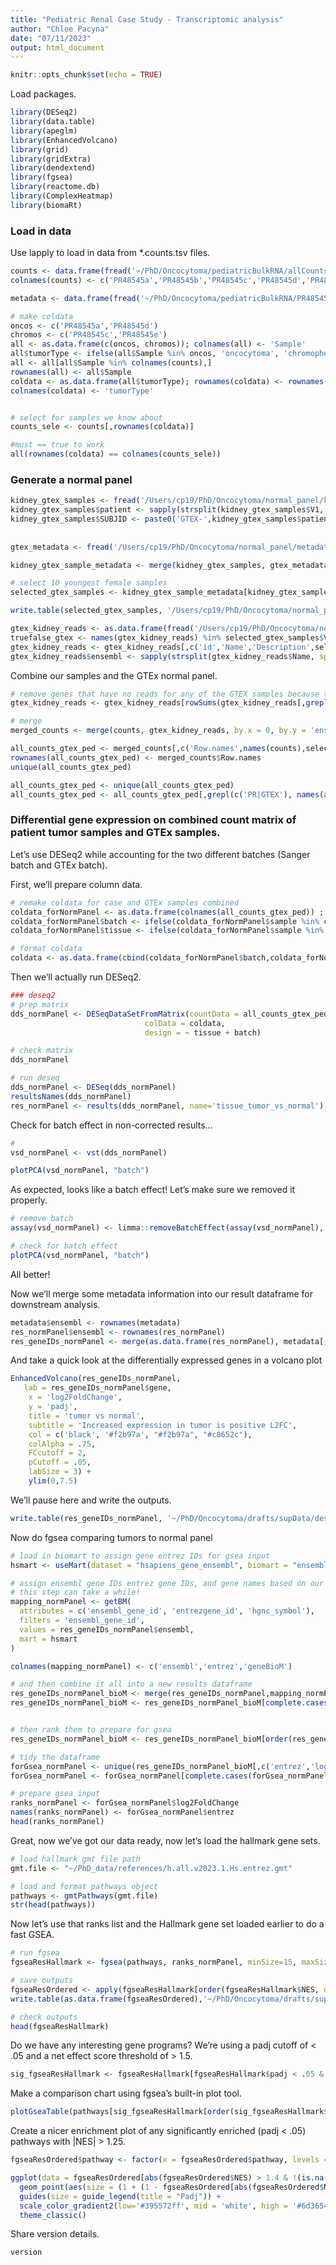 ```yaml
---
title: "Pediatric Renal Case Study - Transcriptomic analysis"
author: "Chloe Pacyna"
date: "07/11/2023"
output: html_document
---
```


```r
knitr::opts_chunk$set(echo = TRUE)
```

Load packages.
```r
library(DESeq2)
library(data.table)
library(apeglm)
library(EnhancedVolcano)
library(grid)
library(gridExtra)
library(dendextend)
library(fgsea)
library(reactome.db)
library(ComplexHeatmap)
library(biomaRt)
```

### Load in data
Use lapply to load in data from *.counts.tsv files.

```r

counts <- data.frame(fread('~/PhD/Oncocytoma/pediatricBulkRNA/allCounts.txt'), row.names = 1)
colnames(counts) <- c('PR48545a','PR48545b','PR48545c','PR48545d','PR48545e') # checked raw files, cols are correct

metadata <- data.frame(fread('~/PhD/Oncocytoma/pediatricBulkRNA/PR48545a.converted_counts.tsv'), row.names = 1)

# make coldata
oncos <- c('PR48545a','PR48545d')
chromos <- c('PR48545c','PR48545e')
all <- as.data.frame(c(oncos, chromos)); colnames(all) <- 'Sample'
all$tumorType <- ifelse(all$Sample %in% oncos, 'oncocytoma', 'chromophobe')
all <- all[all$Sample %in% colnames(counts),]
rownames(all) <- all$Sample
coldata <- as.data.frame(all$tumorType); rownames(coldata) <- rownames(all)
colnames(coldata) <- 'tumorType' 


# select for samples we know about
counts_sele <- counts[,rownames(coldata)]

#must == true to work
all(rownames(coldata) == colnames(counts_sele))

```


### Generate a normal panel
```r

kidney_gtex_samples <- fread('/Users/cp19/PhD/Oncocytoma/normal_panel/kidney_samples_cortex.txt', header = F)
kidney_gtex_samples$patient <- sapply(strsplit(kidney_gtex_samples$V1, split = '-'),`[`,2)
kidney_gtex_samples$SUBJID <- paste0('GTEX-',kidney_gtex_samples$patient)
  
  
gtex_metadata <- fread('/Users/cp19/PhD/Oncocytoma/normal_panel/metadata.txt', header = T)

kidney_gtex_sample_metadata <- merge(kidney_gtex_samples, gtex_metadata, by = 'SUBJID')

# select 10 youngest female samples
selected_gtex_samples <- kidney_gtex_sample_metadata[kidney_gtex_sample_metadata$SEX == '2' & kidney_gtex_sample_metadata$AGE %in% c('20-29','30-39','40-49','50-59'),]

write.table(selected_gtex_samples, '/Users/cp19/PhD/Oncocytoma/normal_panel/young_female_gtex_patients.txt', quote = F, col.names = T, row.names = F, sep = '\t')

gtex_kidney_reads <- as.data.frame(fread('/Users/cp19/PhD/Oncocytoma/normal_panel/gene_reads_2017-06-05_v8_kidney_cortex.gct'))
truefalse_gtex <- names(gtex_kidney_reads) %in% selected_gtex_samples$V1
gtex_kidney_reads <- gtex_kidney_reads[,c('id','Name','Description',selected_gtex_samples$V1)]
gtex_kidney_reads$ensembl <- sapply(strsplit(gtex_kidney_reads$Name, split = '[.]'),`[`,1)

```

Combine our samples and the GTEx normal panel. 
```r
# remove genes that have no reads for any of the GTEX samples because they won't be helpful for the comparison
gtex_kidney_reads <- gtex_kidney_reads[rowSums(gtex_kidney_reads[,grepl(c('GTEX'), colnames(gtex_kidney_reads) ),]) > 0,]

# merge
merged_counts <- merge(counts, gtex_kidney_reads, by.x = 0, by.y = 'ensembl')

all_counts_gtex_ped <- merged_counts[,c('Row.names',names(counts),selected_gtex_samples$V1)]
rownames(all_counts_gtex_ped) <- merged_counts$Row.names
unique(all_counts_gtex_ped)

all_counts_gtex_ped <- unique(all_counts_gtex_ped)
all_counts_gtex_ped <- all_counts_gtex_ped[,grepl(c('PR|GTEX'), names(all_counts_gtex_ped))]


```


### Differential gene expression on combined count matrix of patient tumor samples and GTEx samples.

Let's use DESeq2 while accounting for the two different batches (Sanger batch and GTEx batch).

First, we'll prepare column data.
```r

# remake coldata for case and GTEx samples combined
coldata_forNormPanel <- as.data.frame(colnames(all_counts_gtex_ped)) ; colnames(coldata_forNormPanel) <- 'sample'
coldata_forNormPanel$batch <- ifelse(coldata_forNormPanel$sample %in% colnames(counts),'sanger','gtex')
coldata_forNormPanel$tissue <- ifelse(coldata_forNormPanel$sample %in% c(oncos,chromos),'tumor','normal')

# format coldata
coldata <- as.data.frame(cbind(coldata_forNormPanel$batch,coldata_forNormPanel$tissue)); colnames(coldata) <- c('batch','tissue'); rownames(coldata) <- coldata_forNormPanel$sample

```

Then we'll actually run DESeq2.
```r
### deseq2
# prep matrix
dds_normPanel <- DESeqDataSetFromMatrix(countData = all_counts_gtex_ped,
                              colData = coldata,
                              design = ~ tissue + batch)

# check matrix
dds_normPanel

# run deseq
dds_normPanel <- DESeq(dds_normPanel)
resultsNames(dds_normPanel)
res_normPanel <- results(dds_normPanel, name='tissue_tumor_vs_normal')

```

Check for batch effect in non-corrected results...
```r
# 
vsd_normPanel <- vst(dds_normPanel)

plotPCA(vsd_normPanel, "batch")
```

As expected, looks like a batch effect!  Let's make sure we removed it properly.
```r
# remove batch
assay(vsd_normPanel) <- limma::removeBatchEffect(assay(vsd_normPanel), vsd_normPanel$batch)

# check for batch effect
plotPCA(vsd_normPanel, "batch")

```

All better!

Now we'll merge some metadata information into our result dataframe for downstream analysis.
```r

metadata$ensembl <- rownames(metadata)
res_normPanel$ensembl <- rownames(res_normPanel)
res_geneIDs_normPanel <- merge(as.data.frame(res_normPanel), metadata[,c('gene','ensembl','chr')], by = 'ensembl')


```

And take a quick look at the differentially expressed genes in a volcano plot
```r
EnhancedVolcano(res_geneIDs_normPanel,
   lab = res_geneIDs_normPanel$gene,
    x = 'log2FoldChange',
    y = 'padj',
    title = 'tumor vs normal',
    subtitle = 'Increased expression in tumor is positive L2FC',
    col = c('black', '#f2b97a', "#f2b97a", "#c8652c"),
    colAlpha = .75,
    FCcutoff = 2,
    pCutoff = .05,
    labSize = 3) +
    ylim(0,7.5) 

```

We'll pause here and write the outputs.

```r
write.table(res_geneIDs_normPanel, '~/PhD/Oncocytoma/drafts/supData/deseqOutputs.txt',sep = '\t', quote = F, col.names = T, row.names = F)

```


Now do fgsea comparing tumors to normal panel
```r

# load in biomart to assign gene entrez IDs for gsea input
hsmart <- useMart(dataset = "hsapiens_gene_ensembl", biomart = "ensembl")

# assign ensembl gene IDs entrez gene IDs, and gene names based on our res_geneIDs_normPanel dataframe
# this step can take a while!
mapping_normPanel <- getBM(
  attributes = c('ensembl_gene_id', 'entrezgene_id', 'hgnc_symbol'), 
  filters = 'ensembl_gene_id',
  values = res_geneIDs_normPanel$ensembl,
  mart = hsmart
)

colnames(mapping_normPanel) <- c('ensembl','entrez','geneBioM')

# and then combine it all into a new results dataframe
res_geneIDs_normPanel_bioM <- merge(res_geneIDs_normPanel,mapping_normPanel, by = 'ensembl')
res_geneIDs_normPanel_bioM <- res_geneIDs_normPanel_bioM[complete.cases(res_geneIDs_normPanel_bioM$entrez),]


# then rank them to prepare for gsea
res_geneIDs_normPanel_bioM <- res_geneIDs_normPanel_bioM[order(res_geneIDs_normPanel_bioM$log2FoldChange, decreasing = F),]

# tidy the dataframe
forGsea_normPanel <- unique(res_geneIDs_normPanel_bioM[,c('entrez','log2FoldChange')])
forGsea_normPanel <- forGsea_normPanel[complete.cases(forGsea_normPanel),]

# prepare gsea input
ranks_normPanel <- forGsea_normPanel$log2FoldChange
names(ranks_normPanel) <- forGsea_normPanel$entrez
head(ranks_normPanel)


```

Great, now we've got our data ready, now let's load the hallmark gene sets.
```r
# load hallmark gmt file path
gmt.file <- "~/PhD_data/references/h.all.v2023.1.Hs.entrez.gmt"

# load and format pathways object
pathways <- gmtPathways(gmt.file)
str(head(pathways))

```

Now let's use that ranks list and the Hallmark gene set loaded earlier to do a fast GSEA.

```r

# run fgsea
fgseaResHallmark <- fgsea(pathways, ranks_normPanel, minSize=15, maxSize=500)

# save outputs
fgseaResOrdered <- apply(fgseaResHallmark[order(fgseaResHallmark$NES, decreasing = T),], 2, as.character)
write.table(as.data.frame(fgseaResOrdered),'~/PhD/Oncocytoma/drafts/supData/gseaHallmark.txt', sep = '\t', quote = T, row.names = F, col.names = T)

# check outputs
head(fgseaResHallmark)


```


Do we have any interesting gene programs?  We're using a padj cutoff of < .05 and a net effect score threshold of > 1.5.
```r

sig_fgseaResHallmark <- fgseaResHallmark[fgseaResHallmark$padj < .05 & abs(fgseaResHallmark$NES) > 1.5,]

```

Make a comparison chart using fgsea's built-in plot tool.
```r

plotGseaTable(pathways[sig_fgseaResHallmark[order(sig_fgseaResHallmark$NES, decreasing = T),]$pathway], ranks_normPanel, fgseaResHallmark, gseaParam = 0.5)

```

Create a nicer enrichment plot of any significantly enriched (padj < .05) pathways with |NES| > 1.25.
```r
fgseaResOrdered$pathway <- factor(x = fgseaResOrdered$pathway, levels = fgseaResOrdered[order(fgseaResOrdered$NES, decreasing = F),]$pathway)

ggplot(data = fgseaResOrdered[abs(fgseaResOrdered$NES) > 1.4 & !(is.na(fgseaResOrdered$log2err)),], aes(x = NES, y = pathway)) + 
  geom_point(aes(size = (1 + (1 - fgseaResOrdered[abs(fgseaResOrdered$NES) > 1.4 & !(is.na(fgseaResOrdered$log2err)),]$padj) * (5 - 1)), color = NES)) + 
  guides(size = guide_legend(title = "Padj")) +
  scale_color_gradient2(low='#395572ff', mid = 'white', high = '#6d3654ff', midpoint = 0) +
  theme_classic()

```

Share version details.
```r

version

```

